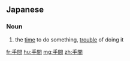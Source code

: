 ==Japanese==
{{ja-kanjitab|て|ま|yomi=k}}

===Noun===
{{ja-noun|てま}}

# the [[time]] to do something, [[trouble]] of doing it

[[fr:手間]]
[[hu:手間]]
[[mg:手間]]
[[zh:手間]]